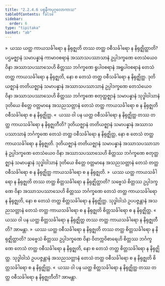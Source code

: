 ```yaml
---
title: "2.2.4.6 ပစ္စနီကပုဂ္ဂလောကာသ"
tableOfContents: false
sidebar:
  order: 6
type: "tipitaka"
basket: "ab"
---
```



<DynamicBreadcrumb />

<Division number="106">

<Paragraph number="466">
»  ယဿ ယတ္ထ ကာယသင်္ခါရော န နိရုဇ္ဈတိ တဿ တတ္ထ ဝစီသင်္ခါရော န နိရုဇ္ဈိတ္ထာတိ?
</Paragraph>

<Paragraph number="467">
ပဌမဇ္ဈာနံ သမာပန္နာနံ ကာမာဝစရာနံ အဿာသပဿာသာနံ ဥပ္ပါဒက္ခဏေ တေသံယေဝ ဝိနာ အဿာသပဿာသေဟိ စိတ္တဿ ဘင်္ဂက္ခဏေ ရူပါဝစရာနံ အရူပါဝစရာနံ တေသံ တတ္ထ ကာယသင်္ခါရော န နိရုဇ္ဈတိ, နော စ တေသံ တတ္ထ ဝစီသင်္ခါရော န နိရုဇ္ဈိတ္ထ. ဒုတိယဇ္ဈာနံ တတိယဇ္ဈာနံ သမာပန္နာနံ အဿာသပဿာသာနံ ဥပ္ပါဒက္ခဏေ တေသံယေဝ ဝိနာ အဿာသပဿာသေဟိ စိတ္တဿ ဘင်္ဂက္ခဏေ စတုတ္ထဇ္ဈာနံ သမာပန္နာနံ သုဒ္ဓါဝါသာနံ ဒုတိယေ စိတ္တေ ဝတ္တမာနေ အသညသတ္တာနံ တေသံ တတ္ထ ကာယသင်္ခါရော စ န နိရုဇ္ဈတိ ဝစီသင်္ခါရော စ န နိရုဇ္ဈိတ္ထ.
</Paragraph>

<Paragraph number="468">
«  ယဿ ဝါ ပန ယတ္ထ ဝစီသင်္ခါရော န နိရုဇ္ဈိတ္ထ တဿ တတ္ထ ကာယသင်္ခါရော န နိရုဇ္ဈတီတိ?
</Paragraph>

<Paragraph number="469">
ဒုတိယဇ္ဈာနံ တတိယဇ္ဈာနံ သမာပန္နာနံ အဿာသပဿာသာနံ ဘင်္ဂက္ခဏေ တေသံ တတ္ထ ဝစီသင်္ခါရော န နိရုဇ္ဈိတ္ထ, နော စ တေသံ တတ္ထ ကာယသင်္ခါရော န နိရုဇ္ဈတိ. ဒုတိယဇ္ဈာနံ တတိယဇ္ဈာနံ သမာပန္နာနံ အဿာသပဿာသာနံ ဥပ္ပါဒက္ခဏေ တေသံယေဝ ဝိနာ အဿာသပဿာသေဟိ စိတ္တဿ ဘင်္ဂက္ခဏေ စတုတ္ထဇ္ဈာနံ သမာပန္နာနံ သုဒ္ဓါဝါသာနံ ဒုတိယေ စိတ္တေ ဝတ္တမာနေ အသညသတ္တာနံ တေသံ တတ္ထ ဝစီသင်္ခါရော စ န နိရုဇ္ဈိတ္ထ ကာယသင်္ခါရော စ န နိရုဇ္ဈတိ.
</Paragraph>

<Paragraph number="470">
»  ယဿ ယတ္ထ ကာယသင်္ခါရော န နိရုဇ္ဈတိ တဿ တတ္ထ စိတ္တသင်္ခါရော န နိရုဇ္ဈိတ္ထာတိ?
</Paragraph>

<Paragraph number="471">
သဗ္ဗေသံ စိတ္တဿ ဥပ္ပါဒက္ခဏေ ဝိနာ အဿာသပဿာသေဟိ စိတ္တဿ ဘင်္ဂက္ခဏေ တေသံ တတ္ထ ကာယသင်္ခါရော န နိရုဇ္ဈတိ, နော စ တေသံ တတ္ထ စိတ္တသင်္ခါရော န နိရုဇ္ဈိတ္ထ. သုဒ္ဓါဝါသံ ဥပပဇ္ဇန္တာနံ အသညသတ္တာနံ တေသံ တတ္ထ ကာယသင်္ခါရော စ န နိရုဇ္ဈတိ စိတ္တသင်္ခါရော စ န နိရုဇ္ဈိတ္ထ.
</Paragraph>

<Paragraph number="472">
«  ယဿ ဝါ ပန ယတ္ထ စိတ္တသင်္ခါရော န နိရုဇ္ဈိတ္ထ တဿ တတ္ထ ကာယသင်္ခါရော န နိရုဇ္ဈတီတိ? အာမန္တာ.
</Paragraph>

</Division>
<Division number="107">

<Paragraph number="473">
»  ယဿ ယတ္ထ ဝစီသင်္ခါရော န နိရုဇ္ဈတိ တဿ တတ္ထ စိတ္တသင်္ခါရော န နိရုဇ္ဈိတ္ထာတိ?
</Paragraph>

<Paragraph number="474">
သဗ္ဗေသံ စိတ္တဿ ဥပ္ပါဒက္ခဏေ ဝိနာ ဝိတက္ကဝိစာရေဟိ စိတ္တဿ ဘင်္ဂက္ခဏေ တေသံ တတ္ထ ဝစီသင်္ခါရော န နိရုဇ္ဈတိ, နော စ တေသံ တတ္ထ စိတ္တသင်္ခါရော န နိရုဇ္ဈိတ္ထ. သုဒ္ဓါဝါသံ ဥပပဇ္ဇန္တာနံ အသညသတ္တာနံ တေသံ တတ္ထ ဝစီသင်္ခါရော စ န နိရုဇ္ဈတိ စိတ္တသင်္ခါရော စ န နိရုဇ္ဈိတ္ထ.
</Paragraph>

<Paragraph number="475">
«  ယဿ ဝါ ပန ယတ္ထ စိတ္တသင်္ခါရော န နိရုဇ္ဈိတ္ထ တဿ တတ္ထ ဝစီသင်္ခါရော န နိရုဇ္ဈတီတိ? အာမန္တာ.
</Paragraph>
</Division>